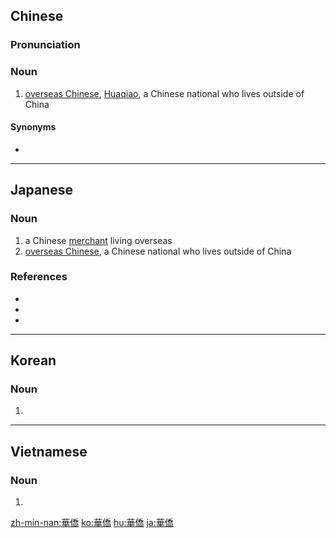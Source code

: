 {{also|华侨}}
==Chinese==
{{zh-forms|s=华侨|(abbreviation for) China, Chinese|emigrant; reside abroad}}

===Pronunciation===
{{zh-pron
|m=huáqiáo
|c=waa4 kiu4
|c-t=va3 kiau3
|h=pfs=fà-khièu
|mn=hôa-kiâu/twd:hoa-kiâu
|w=3hho jjiau
|ma=y
|cat=n
}}

===Noun===
{{zh-noun}}

# [[overseas Chinese]], [[Huaqiao]], a Chinese national who lives outside of China

====Synonyms====
* {{zh-l|華裔}}

{{zh-cat|People}}

----

==Japanese==
{{ja-kanjitab|か|きょう|yomi=o}}

===Noun===
{{ja-noun|かきょう}}

# a Chinese [[merchant]] living overseas
# [[overseas Chinese]], a Chinese national who lives outside of China

===References===
* {{R:Shogakukan}}
* {{R:Kojien}}
* {{R:Meikyo}}

----

==Korean==
{{ko-hanjatab}}

===Noun===
{{ko-noun|hj|hangeul=화교}}

# {{hanja form of|화교|[[Huaqiao]]}}

----

==Vietnamese==
{{vi-hantutab}}

===Noun===
{{vi-hantu|pos=noun}}

# {{han tu form of|Hoa kiều|[[Huaqiao]]}}

[[zh-min-nan:華僑]]
[[ko:華僑]]
[[hu:華僑]]
[[ja:華僑]]